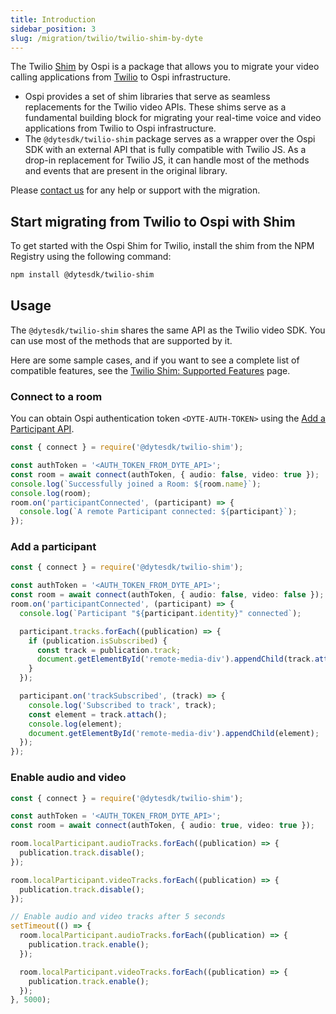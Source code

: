 ```yaml
---
title: Introduction
sidebar_position: 3
slug: /migration/twilio/twilio-shim-by-dyte
---
```


The Twilio [Shim](<https://en.wikipedia.org/wiki/Shim_(computing)>) by Ospi is a package that allows you to migrate your video calling applications from [Twilio](https://sdk.twilio.com/js/video/releases/2.27.0/docs/index.html) to Ospi infrastructure.

- Ospi provides a set of shim libraries that serve as seamless replacements for the Twilio video APIs. These shims serve as a fundamental building block for migrating your real-time voice and video applications from Twilio to Ospi infrastructure.
- The `@dytesdk/twilio-shim` package serves as a wrapper over the Ospi SDK with an external API that is fully compatible with Twilio JS. As a drop-in replacement for Twilio JS, it can handle most of the methods and events that are present in the original library.

Please [contact us](https://dyte.io/contact) for any help or support with the migration.

## Start migrating from Twilio to Ospi with Shim

To get started with the Ospi Shim for Twilio, install the shim from the NPM Registry using the following command:

```bash npm
npm install @dytesdk/twilio-shim
```

## Usage

The `@dytesdk/twilio-shim` shares the same API as the Twilio video SDK. You can use most of the methods that are supported by it.

Here are some sample cases, and if you want to see a complete list of compatible features, see the [Twilio Shim: Supported Features](/guides/migration/twilio/compatibility-shim-twilio) page.

### Connect to a room

You can obtain Ospi authentication token `<DYTE-AUTH-TOKEN>` using the [Add a Participant API](/api#/operations/add_participant).

```ts
const { connect } = require('@dytesdk/twilio-shim');

const authToken = '<AUTH_TOKEN_FROM_DYTE_API>';
const room = await connect(authToken, { audio: false, video: true });
console.log(`Successfully joined a Room: ${room.name}`);
console.log(room);
room.on('participantConnected', (participant) => {
  console.log(`A remote Participant connected: ${participant}`);
});
```

### Add a participant

```ts
const { connect } = require('@dytesdk/twilio-shim');

const authToken = '<AUTH_TOKEN_FROM_DYTE_API>';
const room = await connect(authToken, { audio: false, video: false });
room.on('participantConnected', (participant) => {
  console.log(`Participant "${participant.identity}" connected`);

  participant.tracks.forEach((publication) => {
    if (publication.isSubscribed) {
      const track = publication.track;
      document.getElementById('remote-media-div').appendChild(track.attach());
    }
  });

  participant.on('trackSubscribed', (track) => {
    console.log('Subscribed to track', track);
    const element = track.attach();
    console.log(element);
    document.getElementById('remote-media-div').appendChild(element);
  });
});
```

### Enable audio and video

```ts
const { connect } = require('@dytesdk/twilio-shim');

const authToken = '<AUTH_TOKEN_FROM_DYTE_API>';
const room = await connect(authToken, { audio: true, video: true });

room.localParticipant.audioTracks.forEach((publication) => {
  publication.track.disable();
});

room.localParticipant.videoTracks.forEach((publication) => {
  publication.track.disable();
});

// Enable audio and video tracks after 5 seconds
setTimeout(() => {
  room.localParticipant.audioTracks.forEach((publication) => {
    publication.track.enable();
  });

  room.localParticipant.videoTracks.forEach((publication) => {
    publication.track.enable();
  });
}, 5000);
```

<head>
  <title>Introduction Guide</title>
  <meta
    name="description"
    content="Learn how to use the Twilio Shim by Ospi for seamless migration. Follow our guide for effective shim implementation and integration."
  />
</head>
